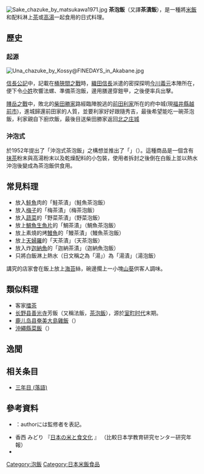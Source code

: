 {{No footnotes|time=2020-12-06T10:21:06+00:00}}

[[File:Sake_chazuke_by_matsukawa1971.jpg|thumb]]
{{Japanese|japanese=茶漬け|kana=ちゃづけ|romaji=Chazuke}}
'''茶泡飯'''（又譯'''茶漬飯'''），是一種將[[米飯|米飯]]和配料淋上[[茶|茶]]或[[清湯|高湯]]一起食用的日式料理。

==歷史==
=== 起源 ===
[[File:Una_chazuke_by_Kossy@FINEDAYS_in_Akabane.jpg|thumb]]
{{Citation needed|相傳在戰亂紛迎的日本[[平安時代|平安時代]]，士兵必須節約吃飯時間來行軍打仗，故此發明了將熱茶澆在冷飯上的吃法，連加熱米飯的時間也省去。後來這種吃法因其方便性而流傳開去。|time=2020-12-06T10:21:06+00:00}}

[[信長公記|信長公記]]中，記載在[[桶狹間之戰|桶狹間之戰]]時，[[織田信長|織田信長]]派遣的密探探明[[今川義元|今川義元]]本陣所在，便下令[[小姓|小姓]]吹響法螺、準備茶泡飯，邊用膳邊穿鎧甲，之後便率兵出擊。

[[賤岳之戰|賤岳之戰]]中，敗北的[[柴田勝家|柴田勝家]]路經臨陣脫逃的[[前田利家|前田利家]]所在的府中城(現[[福井縣|福井縣]][[越前市|越前市]])，進城歸還前田家的人質，並要利家好好跟隨秀吉，最後希望能吃一碗茶泡飯，利家親自下廚炊飯，最後目送柴田勝家返回[[北之庄城|北之庄城]]

=== 沖泡式 ===
{{tsl|ja|永谷園|永谷園}}於1952年提出了「沖泡式茶泡飯」之構想並推出了「{{tsl|ja|お茶漬け海苔|茶泡海苔}}」（{{lang|ja|お茶漬け海苔}}）。這種商品是一個含有[[抹茶|抹茶]]粉末與高湯粉末以及乾燥配料的小包裝，使用者拆封之後倒在白飯上並以熱水沖泡後變成為茶泡飯供食用。

== 常見料理 ==
* 放入[[鮭魚|鮭魚]]肉的「鮭茶漬」（鮭魚茶泡飯）
* 放入[[梅子|梅子]]的「梅茶漬」（梅茶泡飯）
* 放入[[蔬菜|蔬菜]]的「野菜茶漬」（野菜泡飯）
* 放上[[鯛魚|鯛魚]][[生魚片|生魚片]]的「鯛茶漬」（鯛魚茶泡飯）
* 放上素燒的烤[[鰻魚|鰻魚]]的「鰻茶漬」（鰻魚茶泡飯）
* 放上[[天婦羅|天婦羅]]的「天茶漬」（天茶泡飯）
* 放入炸[[迦納魚|迦納魚]]的「迦納茶漬」（迦納魚泡飯）
* 只將白飯淋上熱水（日文稱之為「湯」）為「湯漬」（湯泡飯）
講究的店家會在飯上放上[[海苔|海苔]]絲，碗邊擱上一小塊[[山葵|山葵]]供客人調味。

== 類似料理 ==
* 客家[[擂茶|擂茶]]
* [[长野县|长野县]][[善光寺|善光寺]]芳飯（又稱法飯，[[茶泡飯|茶泡飯]]），源於[[室町时代|室町时代]]末期。
* [[鹿儿岛县|鹿儿岛县]][[奄美大島|奄美大島]][[雞飯|雞飯]]（{{lang|ja|鶏飯}}）
* [[沖繩縣|沖繩縣]][[菜飯|菜飯]]（{{lang|ja|菜飯}}）

== 逸聞 ==
{{Citation needed|日本戰國時代大名[[北條氏康|北條氏康]]用餐時，看見嫡男[[北條氏政|北條氏政]]在吃茶泡飯時須重覆加茶水，便感嘆連吃飯時拿捏茶水份量這種小事都作不好，恐怕北條氏就要敗亡在氏政這一代，一語成讖。|time=2020-12-06T10:21:06+00:00}}

== 相关条目 ==
{{Commonscat|Chazuke}}
* [[三年目_(落語)|三年目 (落語)]]

== 參考資料 ==
* {{Cite book|author=デリス・ド・キュイエール川上文代料理教室 |title=I Love お茶漬け 365 |date=2009-07-13 |edition=増補改訂版 |publisher=ナツメ社 |isbn=978-4-8163-4732-0 |ref={{Harvid|DDCKFCS|2009}}}}：authorには監修者を表記。
* 香西 みどり 『[http://teapot.lib.ocha.ac.jp/ocha/bitstream/10083/33700/1/5_07.pdf 日本の米と食文化] {{Wayback|url=http://teapot.lib.ocha.ac.jp/ocha/bitstream/10083/33700/1/5_07.pdf |date=20180101135611 }}』 （比較日本学教育研究センター研究年報）
* {{Cite web|author=野瀬泰申|date=2009-09-04|url=http://waga.nikkei.co.jp/play/kiko.aspx?i=MMWAjq000002092009|work=「食べ物新日本奇行」|title=汁かけご飯（その２）　ご飯入れる？・汁かける？トンネルのこだわり|publisher=日本経済新聞社|accessdate=2010年5月17日|ref=harv|archive-date=2018-01-01|archive-url=https://web.archive.org/web/20180101135709/http://waga.nikkei.co.jp/play/kiko.aspx?i=MMWAjq000002092009|dead-url=no}} 

{{DEFAULTSORT:茶泡飯}}
[[Category:泡飯|Category:泡飯]]
[[Category:日本米飯食品|Category:日本米飯食品]]